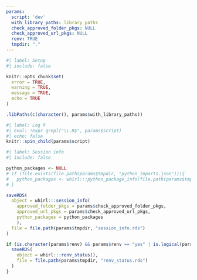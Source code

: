 ```yaml
---
params:
  script: 'dev'
  with_library_paths: library_paths
  check_approved_folder_pkgs: NULL
  check_approved_url_pkgs: NULL
  renv: TRUE
  tmpdir: "."
---
```


```r
#| label: Setup
#| include: false

knitr::opts_chunk$set(
  error = TRUE,
  warning = TRUE,
  message = TRUE,
  echo = TRUE
)

.libPaths(c(character(), params$with_library_paths))
```

```r
#| label: Log R
#| eval: !expr grepl("\\.R$", params$script)
#| echo: false
knitr::spin_child(params$script)
```

<!-- ```{r} -->
<!-- #| label: Log Quarto -->
<!-- #| child: !expr params$script -->
<!-- #| eval: !expr grepl("\\.qmd$", params$script) -->
<!-- #| include: !expr grepl("\\.qmd$", params$script) -->
<!-- ``` -->

<!-- ```{r} -->
<!-- #| label: Log Rmarkdown -->
<!-- #| child: !expr params$script -->
<!-- #| eval: !expr grepl("\\.Rmd$", params$script) -->
<!-- #| include: !expr grepl("\\.Rmd$", params$script) -->
<!-- ``` -->

<!-- ```{python} -->
<!-- #| label: Log Python -->
<!-- #| file: !expr params$script -->
<!-- #| eval: !expr grepl("\\.py$", params$script) -->
<!-- #| include: !expr grepl("\\.py$", params$script) -->
<!-- ``` -->

<!-- ```{python} -->
<!-- #| label: Python modules -->
<!-- #| file: !expr file.path(params$tmpdir, "python_modules.py") -->
<!-- #| eval: !expr grepl("\\.py$", params$script) -->
<!-- #| echo: false -->
<!-- ``` -->

```r
#| label: Session info
#| include: false

python_packages <- NULL
# if (file.exists(file.path(params$tmpdir, "python_imports.json"))){
#   python_packages <- whirl:::python_package_info(file.path(params$tmpdir, "python_imports.json"))
# }

saveRDS(
  object = whirl:::session_info(
    approved_folder_pkgs = params$check_approved_folder_pkgs, 
    approved_url_pkgs = params$check_approved_url_pkgs, 
    python_packages = python_packages
    ),
  file = file.path(params$tmpdir, "session_info.rds")
)

if (is.character(params$renv) && params$renv == "yes" | is.logical(params$renv) && params$renv) {
  saveRDS(
    object = whirl:::renv_status(),
    file = file.path(params$tmpdir, "renv_status.rds")
  )
}
```
